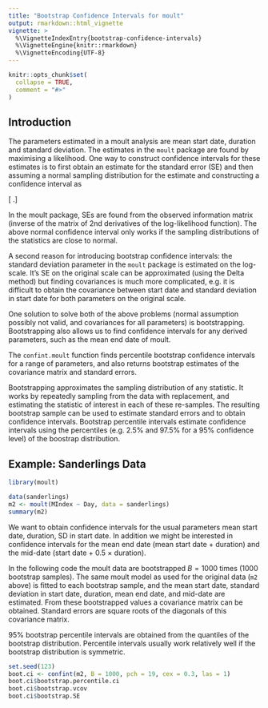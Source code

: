 ```yaml
---
title: "Bootstrap Confidence Intervals for moult"
output: rmarkdown::html_vignette
vignette: >
  %\VignetteIndexEntry{bootstrap-confidence-intervals}
  %\VignetteEngine{knitr::rmarkdown}
  %\VignetteEncoding{UTF-8}
---
```


```r
knitr::opts_chunk$set(
  collapse = TRUE,
  comment = "#>"
)
```


## Introduction

The parameters estimated in a moult analysis are mean start date, duration and standard deviation. The estimates in the `moult` package are found by maximising a likelihood. One way to construct confidence intervals for these estimates is to first obtain an estimate for the standard error (SE) and then assuming a normal sampling distribution for the estimate and constructing a confidence interval as 

\[\mbox{estimate} \pm 1.96 \times \mbox{SE(estimate)}.\]

In the moult package, SEs are found from the observed information matrix (inverse of the matrix of 2nd derivatives of the log-likelihood function). The above normal confidence interval only works if the sampling distributions of the statistics are close to normal. 

A second reason for introducing bootstrap confidence intervals: the standard deviation parameter in the `moult` package is estimated on the log-scale. It's SE on the original scale can be approximated (using the Delta method) but finding covariances is much more complicated, e.g. it is difficult to obtain the covariance between start date and standard deviation in start date for both parameters on the original scale. 

One solution to solve both of the above problems (normal assumption possibly not valid, and covariances for all parameters) is bootstrapping. Bootstrapping also allows us to find confidence intervals for any derived parameters, such as the mean end date of moult. 

The `confint.moult` function finds percentile bootstrap confidence intervals for a range of parameters, and also returns bootstrap estimates of the covariance matrix and standard errors. 

Bootstrapping approximates the sampling distribution of any statistic. It works by repeatedly sampling from the data with replacement, and estimating the statistic of interest in each of these re-samples. The resulting bootstrap sample can be used to estimate standard errors and to obtain confidence intervals. Bootstrap percentile intervals estimate confidence intervals using the percentiles (e.g. 2.5% and 97.5% for a 95% confidence level) of the boostrap distribution. 

## Example: Sanderlings Data

```r
library(moult)

data(sanderlings)
m2 <- moult(MIndex ~ Day, data = sanderlings) 
summary(m2)
```

We want to obtain confidence intervals for the usual parameters mean start date, duration, SD in start date. In addition we might be interested in confidence intervals for the mean end date (mean start date + duration) and the mid-date (start date + 0.5 $\times$ duration). 

In the following code the moult data are bootstrapped $B = 1000$ times (1000 bootstrap samples). The same moult model as used for the original data (`m2` above) is fitted to each bootstrap sample, and the mean start date, standard deviation in start date, duration, mean end date, and mid-date are estimated. From these bootstrapped values a covariance matrix can be obtained. Standard errors are square roots of the diagonals of this covariance matrix. 

95% bootstrap percentile intervals are obtained from the quantiles of the bootstrap distribution. Percentile intervals usually work relatively well if the bootstrap distribution is symmetric. 

```r
set.seed(123)
boot.ci <- confint(m2, B = 1000, pch = 19, cex = 0.3, las = 1)
boot.ci$bootstrap.percentile.ci
boot.ci$bootstrap.vcov
boot.ci$bootstrap.SE
```







